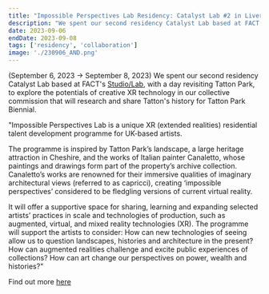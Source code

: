 ```yaml
---
title: "Impossible Perspectives Lab Residency: Catalyst Lab #2 in Liverpool with Abandon Normal Devices, FACT and Tatton Park"
description: "We spent our second residency Catalyst Lab based at FACT's [Studio/Lab](https://www.fact.co.uk/studio-lab), with a day revisiting Tatton Park, to explore the potentials of creative XR technology in our collective commission to research and share Tatton's history. (September 6, 2023 → September 8, 2023)"
date: 2023-09-06
endDate: 2023-09-08
tags: ['residency', 'collaboration']
image: './230906_AND.png'
---
```


(September 6, 2023 → September 8, 2023) We spent our second residency Catalyst Lab based at FACT's [Studio/Lab](https://www.fact.co.uk/studio-lab), with a day revisiting Tatton Park, to explore the potentials of creative XR technology in our collective commission that will research and share Tatton's history for Tatton Park Biennial. 

"Impossible Perspectives Lab is a unique XR (extended realities) residential talent development programme for UK-based artists.

The programme is inspired by Tatton Park’s landscape, a large heritage attraction in Cheshire, and the works of Italian painter Canaletto, whose paintings and drawings form part of the property’s archive collection. Canaletto’s works are renowned for their immersive qualities of imaginary architectural views (referred to as capricci), creating ‘impossible perspectives’ considered to be fledgling versions of current virtual reality.

It will offer a supportive space for sharing, learning and expanding selected artists’ practices in scale and technologies of production, such as augmented, virtual, and mixed reality technologies (XR). The programme will support the artists to consider: How can new technologies of seeing allow us to question landscapes, histories and architecture in the present? How can augmented realities challenge and excite public experiences of collections? How can art change our perspectives on power, wealth and histories?" 

Find out more [here](https://www.andfestival.org.uk/events/impossible-perspectives-lab/)
